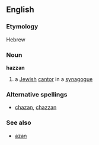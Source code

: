 ==English==
===Etymology===
Hebrew
===Noun===
'''hazzan'''
# a [[Jewish]] [[cantor]] in a [[synagogue]]
===Alternative spellings===
*[[chazan]], [[chazzan]]
===See also===
*[[azan]]